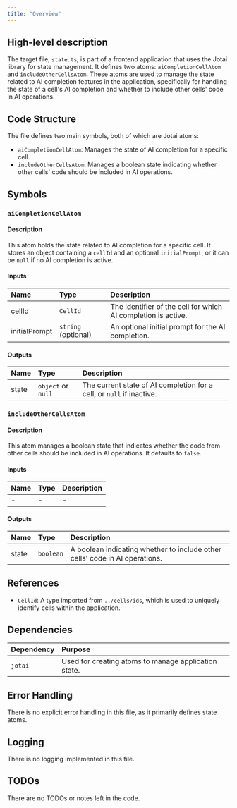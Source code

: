 ```yaml
---
title: "Overview"
---
```


## High-level description

The target file, `state.ts`, is part of a frontend application that uses the Jotai library for state management. It defines two atoms: `aiCompletionCellAtom` and `includeOtherCellsAtom`. These atoms are used to manage the state related to AI completion features in the application, specifically for handling the state of a cell's AI completion and whether to include other cells' code in AI operations.

## Code Structure

The file defines two main symbols, both of which are Jotai atoms:
- `aiCompletionCellAtom`: Manages the state of AI completion for a specific cell.
- `includeOtherCellsAtom`: Manages a boolean state indicating whether other cells' code should be included in AI operations.

## Symbols

### `aiCompletionCellAtom`
#### Description
This atom holds the state related to AI completion for a specific cell. It stores an object containing a `cellId` and an optional `initialPrompt`, or it can be `null` if no AI completion is active.

#### Inputs
| Name | Type | Description |
|:-----|:-----|:------------|
| cellId | `CellId` | The identifier of the cell for which AI completion is active. |
| initialPrompt | `string` (optional) | An optional initial prompt for the AI completion. |

#### Outputs
| Name | Type | Description |
|:-----|:-----|:------------|
| state | `object` or `null` | The current state of AI completion for a cell, or `null` if inactive. |

### `includeOtherCellsAtom`
#### Description
This atom manages a boolean state that indicates whether the code from other cells should be included in AI operations. It defaults to `false`.

#### Inputs
| Name | Type | Description |
|:-----|:-----|:------------|
| - | - | - |

#### Outputs
| Name | Type | Description |
|:-----|:-----|:------------|
| state | `boolean` | A boolean indicating whether to include other cells' code in AI operations. |

## References

- `CellId`: A type imported from `../cells/ids`, which is used to uniquely identify cells within the application.

## Dependencies

| Dependency | Purpose |
|:-----------|:--------|
| `jotai` | Used for creating atoms to manage application state. |

## Error Handling
There is no explicit error handling in this file, as it primarily defines state atoms.

## Logging
There is no logging implemented in this file.

## TODOs
There are no TODOs or notes left in the code.